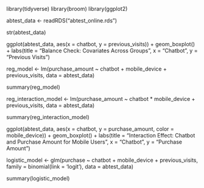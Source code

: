 

library(tidyverse)
library(broom)
library(ggplot2)


abtest_data <- readRDS("abtest_online.rds")


str(abtest_data)



ggplot(abtest_data, aes(x = chatbot, y = previous_visits)) +
  geom_boxplot() +
  labs(title = "Balance Check: Covariates Across Groups", x = "Chatbot", y = "Previous Visits")


reg_model <- lm(purchase_amount ~ chatbot + mobile_device + previous_visits, data = abtest_data)


summary(reg_model)



reg_interaction_model <- lm(purchase_amount ~ chatbot * mobile_device + previous_visits, data = abtest_data)


summary(reg_interaction_model)


ggplot(abtest_data, aes(x = chatbot, y = purchase_amount, color = mobile_device)) +
  geom_boxplot() +
  labs(title = "Interaction Effect: Chatbot and Purchase Amount for Mobile Users", x = "Chatbot", y = "Purchase Amount")


logistic_model <- glm(purchase ~ chatbot + mobile_device + previous_visits, family = binomial(link = 'logit'), data = abtest_data)


summary(logistic_model)
